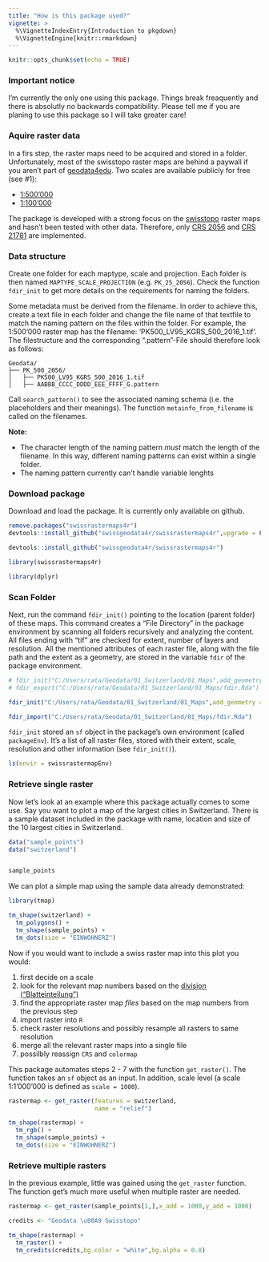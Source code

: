 ```yaml
---
title: "How is this package used?"
vignette: >
  %\VignetteIndexEntry{Introduction to pkgdown}
  %\VignetteEngine{knitr::rmarkdown}
---
```


```r
knitr::opts_chunk$set(echo = TRUE)
```

### Important notice

I'm currently the only one using this package. Things break freaquently and there is absolutly no backwards compatibility. Please tell me if you are planing to use this package so I will take greater care!

### Aquire raster data

In a firs step, the raster maps need to be acquired and stored in a folder. Unfortunately, most of the swisstopo raster maps are behind a paywall if you aren't part of [geodata4edu](https://geodata4edu.ch/).  Two scales are available publicly for free (see #1):

- [1:500'000](https://shop.swisstopo.admin.ch/en/products/maps/national/digital/srm500)
- [1:100'000](https://shop.swisstopo.admin.ch/en/products/maps/national/digital/srm1000)


The package is developed with a strong focus on the  [swisstopo](https://shop.swisstopo.admin.ch/de/products/maps/national/digital/) raster maps and hasn't been tested with other data. Therefore, only [CRS 2056](https://epsg.io/2056) and [CRS 21781](https://epsg.io/21781) are implemented.


### Data structure

Create one folder for each maptype, scale and projection. Each folder is then named `MAPTYPE_SCALE_PROJECTION` (e.g. `PK_25_2056`). Check the function `fdir_init` to get more details on the requirements for naming the folders.

Some metadata must be derived from the filename. In order to achieve this, create a text file in each folder and change the file name of that textfile to match the naming pattern on the files within the folder. For example, the 1:500'000 raster map has the filename: 'PK500_LV95_KGRS_500_2016_1.tif'. The filestructure and the corresponding ".pattern"-File should therefore look as follows:

```
Geodata/
├── PK_500_2056/
│   ├── PK500_LV95_KGRS_500_2016_1.tif
│   ├── AABBB_CCCC_DDDD_EEE_FFFF_G.pattern
```
Call `search_pattern()` to see the associated naming schema (i.e. the placeholders and their meanings). The function `metainfo_from_filename` is called on the filenames.

**Note:**

- The character length of the naming pattern *must* match the length of the filename. In this way, different naming patterns can exist within a single folder.
- The naming pattern currently can't handle variable lenghts

### Download package

Download and load the package. It is currently only available on github. 

```r
remove.packages("swissrastermaps4r")
devtools::install_github("swissgeodata4r/swissrastermaps4r",upgrade = F)

```

```r
devtools::install_github("swissgeodata4r/swissrastermaps4r")

```


```r
library(swissrastermaps4r)

library(dplyr)
```

### Scan Folder

Next, run the command `fdir_init()` pointing to the location (parent folder) of these maps. This command creates a "File Directory" in the package environment by scanning all folders recursively and analyzing the content. All files ending with "tif" are checked for extent, number of layers and resolution. All the mentioned attributes of each raster file, along with the file path and the extent as a geometry, are stored in the variable `fdir` of the package environment.

```r
# fdir_init("C:/Users/rata/Geodata/01_Switzerland/01_Maps",add_geometry = F)
# fdir_export("C:/Users/rata/Geodata/01_Switzerland/01_Maps/fdir.Rda")
```

```r
fdir_init("C:/Users/rata/Geodata/01_Switzerland/01_Maps",add_geometry = F)
```

```r
fdir_import("C:/Users/rata/Geodata/01_Switzerland/01_Maps/fdir.Rda")
```

`fdir_init` stored an `sf` object in the package's own environment (called `packageEnv`). It's a list of all raster files, stored with their extent, scale, resolution and other information (see `fdir_init()`).


```r
ls(envir = swissrastermapEnv)
```


### Retrieve single raster

Now let's look at an example where this package actually comes to some use. Say you want to plot a map of the largest cities in Switzerland. There is a sample dataset included in the package with name, location and size of the 10 largest cities in Switzerland. 

```r
data("sample_points")
data("switzerland")


sample_points
```


We can plot a simple map using the sample data already demonstrated: 

```r
library(tmap)

tm_shape(switzerland) + 
  tm_polygons() + 
  tm_shape(sample_points) + 
  tm_dots(size = "EINWOHNERZ")
```

Now if you would want to include a swiss raster map into this plot you would:

1. first decide on a scale
2. look for the relevant map numbers based on the [division ("Blatteinteilung")](https://map.geo.admin.ch/?selectedNode=node_ch.swisstopo.pixelkarte-pk50.metadata1&Y=660000&X=190000&zoom=1&bgLayer=ch.swisstopo.pixelkarte-farbe&layers=ch.swisstopo.pixelkarte-pk50.metadata&time_current=latest&lang=de&topic=ech)
3. find the appropriate raster map _files_ based on the map numbers from the previous step
4. import raster into `R`
5. check raster resolutions and possibly resample all rasters to same resolution
6. merge all the relevant raster maps into a single file
7. possilbly reassign `CRS` and `colormap` 

This package automates steps 2 - 7 with the function `get_raster()`. The function takes an `sf` object as an input. In addition, scale level (a scale 1:1'000'000 is defined as `scale = 1000`).


```r

rastermap <- get_raster(features = switzerland,
                        name = "relief")

tm_shape(rastermap) + 
  tm_rgb() + 
  tm_shape(sample_points) + 
  tm_dots(size = "EINWOHNERZ")
```

### Retrieve multiple rasters

In the previous example, little was gained using the `get_raster` function. The function get's much more useful when multiple raster are needed. 
```r

rastermap <- get_raster(sample_points[1,],x_add = 1000,y_add = 1000)

```


```r
credits <- "Geodata \u00A9 Swisstopo"

tm_shape(rastermap) + 
  tm_raster() + 
  tm_credits(credits,bg.color = "white",bg.alpha = 0.8)

```



